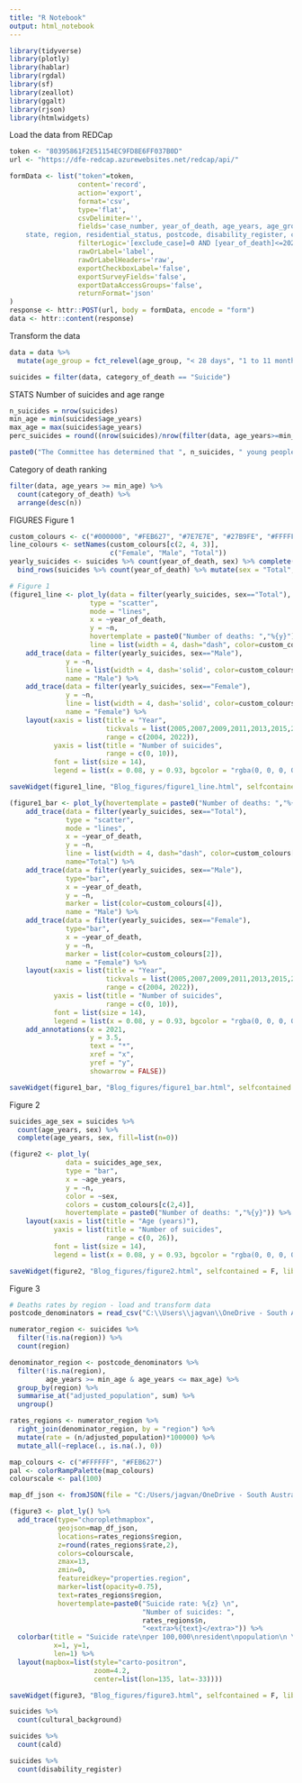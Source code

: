 ```yaml
---
title: "R Notebook"
output: html_notebook
---
```


```r
library(tidyverse)
library(plotly)
library(hablar)
library(rgdal)
library(sf)
library(zeallot)
library(ggalt)
library(rjson)
library(htmlwidgets)
```

Load the data from REDCap
```r
token <- "80395861F2E51154EC9FD8E6FF037B0D"
url <- "https://dfe-redcap.azurewebsites.net/redcap/api/"

formData <- list("token"=token,
                 content='record',
                 action='export',
                 format='csv',
                 type='flat',
                 csvDelimiter='',
                 fields='case_number, year_of_death, age_years, age_group, sex, cultural_background, category_of_death, seifa_disadvantage, 
    state, region, residential_status, postcode, disability_register, cald',
                 filterLogic='[exclude_case]=0 AND [year_of_death]<=2022',
                 rawOrLabel='label',
                 rawOrLabelHeaders='raw',
                 exportCheckboxLabel='false',
                 exportSurveyFields='false',
                 exportDataAccessGroups='false',
                 returnFormat='json'
)
response <- httr::POST(url, body = formData, encode = "form")
data <- httr::content(response)
```

Transform the data
```r
data = data %>% 
  mutate(age_group = fct_relevel(age_group, "< 28 days", "1 to 11 months", "1 to 4 years", "5 to 9 years", "10 to 14 years", "15 to 17 years"))

suicides = filter(data, category_of_death == "Suicide")
```

STATS
Number of suicides and age range
```r
n_suicides = nrow(suicides)
min_age = min(suicides$age_years)
max_age = max(suicides$age_years)
perc_suicides = round((nrow(suicides)/nrow(filter(data, age_years>=min_age)))*100,0)

paste0("The Committee has determined that ", n_suicides, " young people – aged from ", min_age, " to ", max_age, " years – have suicided since 2005, ", perc_suicides, "% of the total number of children in that age range who have died in South Australia since 2005.")
```

Category of death ranking
```r
filter(data, age_years >= min_age) %>% 
  count(category_of_death) %>% 
  arrange(desc(n))
```


FIGURES
Figure 1
```r
custom_colours <- c("#000000", "#FEB627", "#7E7E7E", "#27B9FE", "#FFFFFF")
line_colours <- setNames(custom_colours[c(2, 4, 3)],
                         c("Female", "Male", "Total"))
yearly_suicides <- suicides %>% count(year_of_death, sex) %>% complete(year_of_death, sex, fill=list(n=0)) %>% mutate(type = 1) %>% 
  bind_rows(suicides %>% count(year_of_death) %>% mutate(sex = "Total", type = 2))

# Figure 1
(figure1_line <- plot_ly(data = filter(yearly_suicides, sex=="Total"),
                    type = "scatter",
                    mode = "lines",
                    x = ~year_of_death,
                    y = ~n,
                    hovertemplate = paste0("Number of deaths: ","%{y}"),
                    line = list(width = 4, dash="dash", color=custom_colours[3]), name="Total") %>% 
    add_trace(data = filter(yearly_suicides, sex=="Male"),
              y = ~n,
              line = list(width = 4, dash='solid', color=custom_colours[4]),
              name = "Male") %>% 
    add_trace(data = filter(yearly_suicides, sex=="Female"),
              y = ~n,
              line = list(width = 4, dash='solid', color=custom_colours[2]),
              name = "Female") %>% 
    layout(xaxis = list(title = "Year",
                        tickvals = list(2005,2007,2009,2011,2013,2015,2017,2019,2021),
                        range = c(2004, 2022)),
           yaxis = list(title = "Number of suicides",
                        range = c(0, 10)),
           font = list(size = 14),
           legend = list(x = 0.08, y = 0.93, bgcolor = "rgba(0, 0, 0, 0)")))

saveWidget(figure1_line, "Blog_figures/figure1_line.html", selfcontained = F, libdir = "index_files")
```

```r
(figure1_bar <- plot_ly(hovertemplate = paste0("Number of deaths: ","%{y}")) %>% 
    add_trace(data = filter(yearly_suicides, sex=="Total"),
              type = "scatter",
              mode = "lines",
              x = ~year_of_death,
              y = ~n,
              line = list(width = 4, dash="dash", color=custom_colours[3]), 
              name="Total") %>% 
    add_trace(data = filter(yearly_suicides, sex=="Male"),
              type="bar",
              x = ~year_of_death,
              y = ~n,
              marker = list(color=custom_colours[4]),
              name = "Male") %>% 
    add_trace(data = filter(yearly_suicides, sex=="Female"),
              type="bar",
              x = ~year_of_death,
              y = ~n,
              marker = list(color=custom_colours[2]),
              name = "Female") %>% 
    layout(xaxis = list(title = "Year",
                        tickvals = list(2005,2007,2009,2011,2013,2015,2017,2019,2021),
                        range = c(2004, 2022)),
           yaxis = list(title = "Number of suicides",
                        range = c(0, 10)),
           font = list(size = 14),
           legend = list(x = 0.08, y = 0.93, bgcolor = "rgba(0, 0, 0, 0)")) %>% 
    add_annotations(x = 2021,
                    y = 3.5,
                    text = "*",
                    xref = "x",
                    yref = "y",
                    showarrow = FALSE))

saveWidget(figure1_bar, "Blog_figures/figure1_bar.html", selfcontained = F, libdir = "index_files")
```

Figure 2
```r
suicides_age_sex = suicides %>% 
  count(age_years, sex) %>% 
  complete(age_years, sex, fill=list(n=0))

(figure2 <- plot_ly(
              data = suicides_age_sex,
              type = "bar",
              x = ~age_years,
              y = ~n,
              color = ~sex,
              colors = custom_colours[c(2,4)],
              hovertemplate = paste0("Number of deaths: ","%{y}")) %>% 
    layout(xaxis = list(title = "Age (years)"),
           yaxis = list(title = "Number of suicides",
                        range = c(0, 26)),
           font = list(size = 14),
           legend = list(x = 0.08, y = 0.93, bgcolor = "rgba(0, 0, 0, 0)")))

saveWidget(figure2, "Blog_figures/figure2.html", selfcontained = F, libdir = "index_files")
```

Figure 3
```r
# Deaths rates by region - load and transform data
postcode_denominators = read_csv("C:\\Users\\jagvan\\OneDrive - South Australia Government\\Code\\Population\\postcode_denominators_SRA.csv")

numerator_region <- suicides %>%
  filter(!is.na(region)) %>% 
  count(region)

denominator_region <- postcode_denominators %>%
  filter(!is.na(region),
         age_years >= min_age & age_years <= max_age) %>%
  group_by(region) %>%
  summarise_at("adjusted_population", sum) %>%
  ungroup()

rates_regions <- numerator_region %>%
  right_join(denominator_region, by = "region") %>%
  mutate(rate = (n/adjusted_population)*100000) %>% 
  mutate_all(~replace(., is.na(.), 0))
```

```r
map_colours <- c("#FFFFFF", "#FEB627")
pal <- colorRampPalette(map_colours)
colourscale <- pal(100)

map_df_json <- fromJSON(file = "C:/Users/jagvan/OneDrive - South Australia Government/Code/Population/gov_regions/SAGovtRegions_GDA2020.json")

(figure3 <- plot_ly() %>% 
  add_trace(type="choroplethmapbox",
            geojson=map_df_json,
            locations=rates_regions$region,
            z=round(rates_regions$rate,2),
            colors=colourscale,
            zmax=13,
            zmin=0,
            featureidkey="properties.region",
            marker=list(opacity=0.75),
            text=rates_regions$region,
            hovertemplate=paste0("Suicide rate: %{z} \n",
                                 "Number of suicides: ",
                                 rates_regions$n,
                                 "<extra>%{text}</extra>")) %>% 
  colorbar(title = "Suicide rate\nper 100,000\nresident\npopulation\n \n ",
           x=1, y=1,
           len=1) %>% 
  layout(mapbox=list(style="carto-positron",
                     zoom=4.2,
                     center=list(lon=135, lat=-33))))

saveWidget(figure3, "Blog_figures/figure3.html", selfcontained = F, libdir = "index_files")
```

```r
suicides %>% 
  count(cultural_background)

suicides %>% 
  count(cald)

suicides %>% 
  count(disability_register)
```

